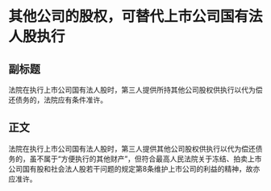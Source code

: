 # 其他公司的股权，可替代上市公司国有法人股执行
## 副标题
法院在执行上市公司国有法人股时，第三人提供所持其他公司股权供执行以代为偿还债务的，法院应有条件准许。
## 正文
法院在执行上市公司国有法人股时，第三人提供其他公司股权供执行以代为偿还债务的，虽不属于“方便执行的其他财产”，但符合最高人民法院关于冻结、拍卖上市公司国有股和社会法人股若干问题的规定第8条维护上市公司的利益的精神，故亦应准许。